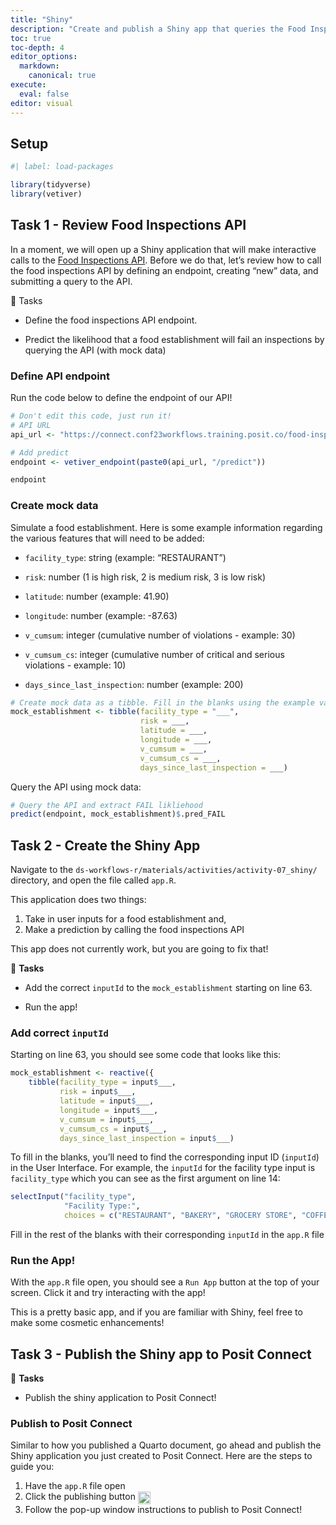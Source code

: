 ```yaml
---
title: "Shiny"
description: "Create and publish a Shiny app that queries the Food Inspections API"
toc: true
toc-depth: 4
editor_options: 
  markdown:
    canonical: true 
execute: 
  eval: false
editor: visual
---
```


## Setup

```r
#| label: load-packages

library(tidyverse)
library(vetiver)
```

## Task 1 - Review Food Inspections API

In a moment, we will open up a Shiny application that will make interactive calls to the [Food Inspections API](https://connect.conf23workflows.training.posit.co/food-inspections-api/). Before we do that, let's review how to call the food inspections API by defining an endpoint, creating "new" data, and submitting a query to the API.

🔄 Tasks

-   Define the food inspections API endpoint.

-   Predict the likelihood that a food establishment will fail an inspections by querying the API (with mock data)

### Define API endpoint

Run the code below to define the endpoint of our API!

```r
# Don't edit this code, just run it!
# API URL
api_url <- "https://connect.conf23workflows.training.posit.co/food-inspections-api"

# Add predict
endpoint <- vetiver_endpoint(paste0(api_url, "/predict"))

endpoint
```

### Create mock data

Simulate a food establishment. Here is some example information regarding the various features that will need to be added:

-   `facility_type`: string (example: "RESTAURANT")

-   `risk`: number (1 is high risk, 2 is medium risk, 3 is low risk)

-   `latitude`: number (example: 41.90)

-   `longitude`: number (example: -87.63)

-   `v_cumsum`: integer (cumulative number of violations - example: 30)

-   `v_cumsum_cs`: integer (cumulative number of critical and serious violations - example: 10)

-   `days_since_last_inspection`: number (example: 200)

```r
# Create mock data as a tibble. Fill in the blanks using the example values above as guidance.
mock_establishment <- tibble(facility_type = "___",
                             risk = ___,
                             latitude = ___,
                             longitude = ___,
                             v_cumsum = ___,
                             v_cumsum_cs = ___,
                             days_since_last_inspection = ___)
```

Query the API using mock data:

```r
# Query the API and extract FAIL likliehood
predict(endpoint, mock_establishment)$.pred_FAIL
```

## Task 2 - Create the Shiny App

Navigate to the `ds-workflows-r/materials/activities/activity-07_shiny/` directory, and open the file called `app.R`.

This application does two things:

1.  Take in user inputs for a food establishment and,
2.  Make a prediction by calling the food inspections API

This app does not currently work, but you are going to fix that!

🔄 **Tasks**

-   Add the correct `inputId` to the `mock_establishment` starting on line 63.

-   Run the app!

### Add correct `inputId`

Starting on line 63, you should see some code that looks like this:

```r

mock_establishment <- reactive({
    tibble(facility_type = input$___,
           risk = input$___,
           latitude = input$___,
           longitude = input$___,
           v_cumsum = input$___,
           v_cumsum_cs = input$___,
           days_since_last_inspection = input$___)

```

To fill in the blanks, you'll need to find the corresponding input ID (`inputId`) in the User Interface. For example, the `inputId` for the facility type input is `facility_type` which you can see as the first argument on line 14:

```r
selectInput("facility_type",
            "Facility Type:",
            choices = c("RESTAURANT", "BAKERY", "GROCERY STORE", "COFFEE SHOP")),
```

Fill in the rest of the blanks with their corresponding `inputId` in the `app.R` file

### Run the App!

With the `app.R` file open, you should see a `Run App` button at the top of your screen. Click it and try interacting with the app!

This is a pretty basic app, and if you are familiar with Shiny, feel free to make some cosmetic enhancements!

## Task 3 - Publish the Shiny app to Posit Connect

🔄 **Tasks**

-   Publish the shiny application to Posit Connect!

### Publish to Posit Connect

Similar to how you published a Quarto document, go ahead and publish the Shiny application you just created to Posit Connect. Here are the steps to guide you:

1.  Have the `app.R` file open
2.  Click the publishing button ![](../slides/slide_resources/publishIcon_2x.png){height="20" style="vertical-align:middle"}
3.  Follow the pop-up window instructions to publish to Posit Connect!
